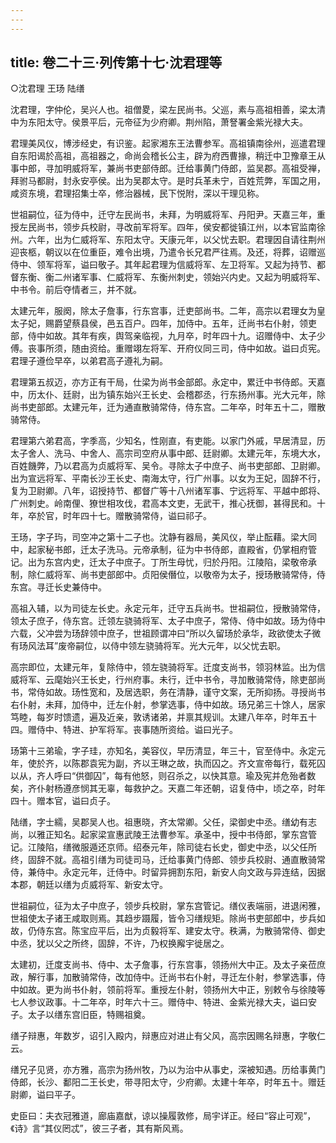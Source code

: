 ```yaml
---
---
---
```

title: 卷二十三·列传第十七·沈君理等
---

○沈君理  王玚  陆缮

沈君理，字仲伦，吴兴人也。祖僧畟，梁左民尚书。父巡，素与高祖相善，梁太清中为东阳太守。侯景平后，元帝征为少府卿。荆州陷，萧詧署金紫光禄大夫。

君理美风仪，博涉经史，有识鉴。起家湘东王法曹参军。高祖镇南徐州，巡遣君理自东阳谒於高祖，高祖器之，命尚会稽长公主，辟为府西曹掾，稍迁中卫豫章王从事中郎，寻加明威将军，兼尚书吏部侍郎。迁给事黄门侍郎，监吴郡。高祖受禅，拜驸马都尉，封永安亭侯。出为吴郡太守。是时兵革未宁，百姓荒弊，军国之用，咸资东境，君理招集士卒，修治器械，民下悦附，深以干理见称。

世祖嗣位，征为侍中，迁守左民尚书，未拜，为明威将军、丹阳尹。天嘉三年，重授左民尚书，领步兵校尉，寻改前军将军。四年，侯安都徙镇江州，以本官监南徐州。六年，出为仁威将军、东阳太守。天康元年，以父忧去职。君理因自请往荆州迎丧柩，朝议以在位重臣，难令出境，乃遣令长兄君严往焉。及还，将葬，诏赠巡侍中、领军将军，谥曰敬子。其年起君理为信威将军、左卫将军。又起为持节、都督东衡、衡二州诸军事、仁威将军、东衡州刺史，领始兴内史。又起为明威将军、中书令。前后夺情者三，并不就。

太建元年，服阕，除太子詹事，行东宫事，迁吏部尚书。二年，高宗以君理女为皇太子妃，赐爵望蔡县侯，邑五百户。四年，加侍中。五年，迁尚书右仆射，领吏部，侍中如故。其年有疾，舆驾亲临视，九月卒，时年四十九。诏赠侍中、太子少傅。丧事所须，随由资给。重赠翊左将军、开府仪同三司，侍中如故。谥曰贞宪。君理子遵俭早卒，以弟君高子遵礼为嗣。

君理第五叔迈，亦方正有干局，仕梁为尚书金部郎。永定中，累迁中书侍郎。天嘉中，历太仆、廷尉，出为镇东始兴王长史、会稽郡丞，行东扬州事。光大元年，除尚书吏部郎。太建元年，迁为通直散骑常侍，侍东宫。二年卒，时年五十二，赠散骑常侍。

君理第六弟君高，字季高，少知名，性刚直，有吏能。以家门外戚，早居清显，历太子舍人、洗马、中舍人、高宗司空府从事中郎、廷尉卿。太建元年，东境大水，百姓饑弊，乃以君高为贞威将军、吴令。寻除太子中庶子、尚书吏部郎、卫尉卿。出为宣远将军、平南长沙王长史、南海太守，行广州事。以女为王妃，固辞不行，复为卫尉卿。八年，诏授持节、都督广等十八州诸军事、宁远将军、平越中郎将、广州刺史。岭南俚、獠世相攻伐，君高本文吏，无武干，推心抚御，甚得民和。十年，卒於官，时年四十七。赠散骑常侍，谥曰祁子。

王玚，字子玙，司空冲之第十二子也。沈静有器局，美风仪，举止酝藉。梁大同中，起家秘书郎，迁太子洗马。元帝承制，征为中书侍郎，直殿省，仍掌相府管记。出为东宫内史，迁太子中庶子。丁所生母忧，归於丹阳。江陵陷，梁敬帝承制，除仁威将军、尚书吏部郎中。贞阳侯僭位，以敬帝为太子，授玚散骑常侍，侍东宫。寻迁长史兼侍中。

高祖入辅，以为司徒左长史。永定元年，迁守五兵尚书。世祖嗣位，授散骑常侍，领太子庶子，侍东宫。迁领左骁骑将军、太子中庶子，常侍、侍中如故。玚为侍中六载，父冲尝为玚辞领中庶子，世祖顾谓冲曰“所以久留玚於承华，政欲使太子微有玚风法耳”废帝嗣位，以侍中领左骁骑将军。光大元年，以父忧去职。

高宗即位，太建元年，复除侍中，领左骁骑将军。迁度支尚书，领羽林监。出为信威将军、云麾始兴王长史，行州府事。未行，迁中书令，寻加散骑常侍，除吏部尚书，常侍如故。玚性宽和，及居选职，务在清静，谨守文案，无所抑扬。寻授尚书右仆射，未拜，加侍中，迁左仆射，参掌选事，侍中如故。玚兄弟三十馀人，居家笃睦，每岁时馈遗，遍及近亲，敦诱诸弟，并禀其规训。太建八年卒，时年五十四。赠侍中、特进、护军将军。丧事随所资给。谥曰光子。

玚第十三弟瑜，字子珪，亦知名，美容仪，早历清显，年三十，官至侍中。永定元年，使於齐，以陈郡袁宪为副，齐以王琳之故，执而囚之。齐文宣帝每行，载死囚以从，齐人呼曰“供御囚”，每有他怒，则召杀之，以快其意。瑜及宪并危殆者数矣，齐仆射杨遵彦悯其无辜，每救护之。天嘉二年还朝，诏复侍中，顷之卒，时年四十。赠本官，谥曰贞子。

陆缮，字士繻，吴郡吴人也。祖惠晓，齐太常卿。父任，梁御史中丞。缮幼有志尚，以雅正知名。起家梁宣惠武陵王法曹参军。承圣中，授中书侍郎，掌东宫管记。江陵陷，缮微服遁还京师。绍泰元年，除司徒右长史，御史中丞，以父任所终，固辞不就。高祖引缮为司徒司马，迁给事黄门侍郎、领步兵校尉、通直散骑常侍，兼侍中。永定元年，迁侍中。时留异拥割东阳，新安人向文政与异连结，因据本郡，朝廷以缮为贞威将军、新安太守。

世祖嗣位，征为太子中庶子，领步兵校尉，掌东宫管记。缮仪表端丽，进退闲雅，世祖使太子诸王咸取则焉。其趋步蹑履，皆令习缮规矩。除尚书吏部郎中，步兵如故，仍侍东宫。陈宝应平后，出为贞毅将军、建安太守。秩满，为散骑常侍、御史中丞，犹以父之所终，固辞，不许，乃权换廨宇徙居之。

太建初，迁度支尚书、侍中、太子詹事，行东宫事，领扬州大中正。及太子亲莅庶政，解行事，加散骑常侍，改加侍中。迁尚书右仆射，寻迁左仆射，参掌选事，侍中如故。更为尚书仆射，领前将军。重授左仆射，领扬州大中正，别敕令与徐陵等七人参议政事。十二年卒，时年六十三。赠侍中、特进、金紫光禄大夫，谥曰安子。太子以缮东宫旧臣，特赐祖奠。

缮子辩惠，年数岁，诏引入殿内，辩惠应对进止有父风，高宗因赐名辩惠，字敬仁云。

缮兄子见贤，亦方雅，高宗为扬州牧，乃以为治中从事史，深被知遇。历给事黄门侍郎，长沙、鄱阳二王长史，带寻阳太守，少府卿。太建十年卒，时年五十。赠廷尉卿，谥曰平子。

史臣曰：夫衣冠雅道，廊庙嘉猷，谅以操履敦修，局宇详正。经曰“容止可观”，《诗》言“其仪罔忒”，彼三子者，其有斯风焉。

